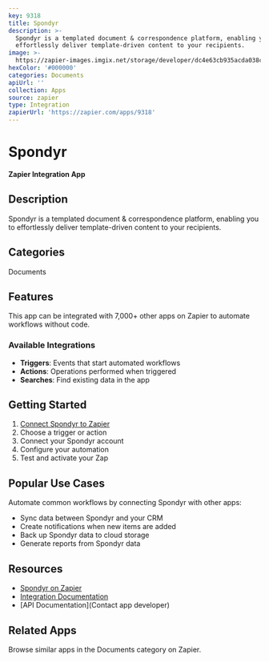 ```yaml
---
key: 9318
title: Spondyr
description: >-
  Spondyr is a templated document & correspondence platform, enabling you to
  effortlessly deliver template-driven content to your recipients.
image: >-
  https://zapier-images.imgix.net/storage/developer/dc4e63cb935acda038c788de54be2142.png?auto=format%2Ccompress&ixlib=python-3.0.0&q=50
hexColor: '#000000'
categories: Documents
apiUrl: ''
collection: Apps
source: zapier
type: Integration
zapierUrl: 'https://zapier.com/apps/9318'
---
```

# Spondyr

**Zapier Integration App**

## Description

Spondyr is a templated document & correspondence platform, enabling you to effortlessly deliver template-driven content to your recipients.

## Categories

Documents

## Features

This app can be integrated with 7,000+ other apps on Zapier to automate workflows without code.

### Available Integrations

- **Triggers**: Events that start automated workflows
- **Actions**: Operations performed when triggered
- **Searches**: Find existing data in the app

## Getting Started

1. [Connect Spondyr to Zapier](https://zapier.com/apps/9318)
2. Choose a trigger or action
3. Connect your Spondyr account
4. Configure your automation
5. Test and activate your Zap

## Popular Use Cases

Automate common workflows by connecting Spondyr with other apps:

- Sync data between Spondyr and your CRM
- Create notifications when new items are added
- Back up Spondyr data to cloud storage
- Generate reports from Spondyr data

## Resources

- [Spondyr on Zapier](https://zapier.com/apps/9318)
- [Integration Documentation](https://zapier.com/apps/9318/integrations)
- [API Documentation](Contact app developer)

## Related Apps

Browse similar apps in the Documents category on Zapier.
